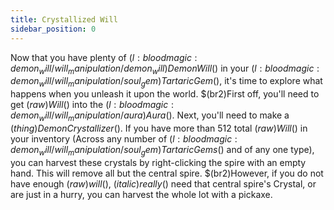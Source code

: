 ```yaml
---
title: Crystallized Will
sidebar_position: 0
---
```



Now that you have plenty of $(l:bloodmagic:demon_will/will_manipulation/demon_will)Demon Will$() in your $(l:bloodmagic:demon_will/will_manipulation/soul_gem)Tartaric Gem$(), it's time to explore what happens when you unleash it upon the world. $(br2)First off, you'll need to get $(raw)Will$() into the $(l:bloodmagic:demon_will/will_manipulation/aura)Aura$().  Next, you'll need to make a $(thing)Demon Crystallizer$().
If you have more than 512 total $(raw)Will$() in your inventory (Across any number of $(l:bloodmagic:demon_will/will_manipulation/soul_gem)Tartaric Gems$() and of any one type), you can harvest these crystals by right-clicking the spire with an empty hand. This will remove all but the central spire. $(br2)However, if you do not have enough $(raw)will$(), $(italic)really$() need that central spire's Crystal, or are just in a hurry, you can harvest the whole lot with a pickaxe.
